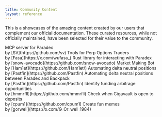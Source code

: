 ```yaml
---
title: Community Content
layout: reference
---
```


This is a showcases of the amazing content created by our users that complement our official documentation.
These curated resources, while not officially maintained, have been selected for their value to the community.

<CardGroup cols={3}>
  <Card icon="server" title="MCP Paradex Server" href="https://github.com/sv/mcp-paradex-py">
    MCP server for Paradex<br />
    by [SV](https://github.com/sv)
  </Card>
  <Card icon="toolbox" title="PerpOptions.xyz" href="https://perpoptions.xyz">
    Tools for Perp Options Traders<br />
    by [Fasa](https://x.com/wufasa_)
  </Card>
  <Card icon="fa-brands fa-rust" title="Paradex Rust SDK" href="https://github.com/snow-avocado/paradex-rs">
    Rust library for interacting with Paradex<br />
    by [snow-avocado](https://github.com/snow-avocado)
  </Card>
  <Card
    icon="display-chart-up-circle-dollar"
    title="Paradex Trading Bot"
    href="https://github.com/Ham1et/paradex-bot"
  >
    Market Making Bot <br />
    by [Ham1et](https://github.com/Ham1et/)
  </Card>
  <Card
    icon="robot"
    title="Paradex Delta Neutral Trading Bot"
    href="https://github.com/Ham1et/paradex-bot"
  >
    Automating delta neutral positions<br />
    by [Pastfin](https://github.com/Pastfin)
  </Card>
  <Card
    icon="user-robot"
    title="Paradex + Backpack Delta Neutral Trading Bot"
    href="https://github.com/Pastfin/Paradex-Backpack-delta-neutral-bot"
  >
    Automating delta neutral positions between Paradex and Backpack<br />
    by [Pastfin](https://github.com/Pastfin)
  </Card>
  <Card
    icon="money-bill-transfer"
    title="Paradex Arbitrage Dashboard"
    href="https://paradex.hedgie.org/"
  >
    Identify funding arbitrage opportunities <br />
    by [hmmrfll](https://github.com/hmmrfll)
  </Card>
  <Card
    icon="monitor-waveform"
    title="Gigavault Monitor Bot"
    href="https://github.com/cpum1/gigavault_monitor_bot"
  >
    Check when Gigavault is open to deposits <br />
    by [cpum1](https://github.com/cpum1)
  </Card>
  <Card
    icon="message-smile"
    title="Paradex Meme Generator"
    href="https://paradex.meme/"
  >
    Create fun memes <br />
    by [gorwell](https://x.com/G_Or_well_1984)
  </Card>
</CardGroup>
